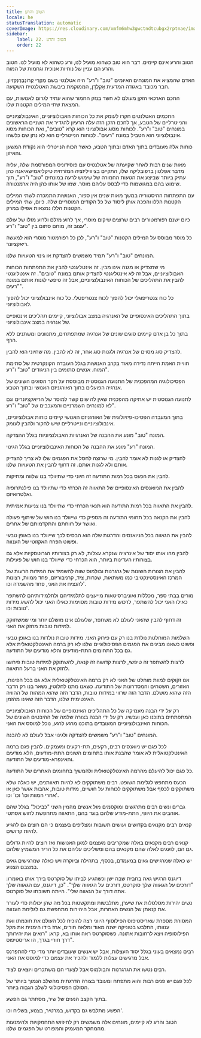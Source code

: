 ```yaml
---
title: הטוב והרע
locale: he
statusTranslation: automatic
coverImage: https://res.cloudinary.com/xmfm6mhw3gwctndtcubgx2rptnae/image/upload/v1740337243/small_cover_educacion_fundamental_a051170f1c.webp
sidebar:
    label: 22. הטוב והרע
    order: 22
---
```

הטוב והרע אינם קיימים. דבר הוא טוב כשהוא מועיל לנו, ורע כשהוא לא מועיל לנו. הטוב והרע הם עניין של נוחיות אנוכית וגחמות של המוח.

האדם שהמציא את המונחים האיומים "טוב" ו"רע" היה אטלנטי בשם מַקַרִי קְרוֹנְבֶרְנְקְזִיוֹן, חבר מכובד באגודה המדעית אָקַלְדָן, הממוקמת ביבשת האטלנטית השקועה.

החכם הארכאי הזקן מעולם לא חשד בנזק החמור שהוא עתיד לגרום לאנושות, עם המצאת שתי המילים הקטנות שלו.

החכמים האטלנטים חקרו לעומק את כל הכוחות האבולוציוניים, האינבולוציוניים והנייטרליים של הטבע, אך לחכם הזקן הזה עלה הרעיון להגדיר את השניים הראשונים במונחים "טוב" ו"רע". לכוחות מסוג אבולוציוני הוא קרא "טובים", ואת הכוחות מסוג אינבולוציוני הוא הטביל במונח "רעים". לכוחות הנייטרליים הוא לא נתן שם כלשהו.

כוחות אלה מעובדים בתוך האדם ובתוך הטבע, כאשר הכוח הנייטרלי הוא נקודת המשען והאיזון.

מאות שנים רבות לאחר שקיעתה של אטלנטיס עם פוסידוניס המפורסמת שלה, עליה מדבר אפלטון ברפובליקה שלו, התקיים בציוויליזציה המזרחית טיקליאמישאיאנה כהן עתיק ביותר שביצע את הטעות החמורה של שימוש לרעה במונחים "טוב" ו"רע", תוך שימוש בהם במגושמות כדי לבסס עליהם מוסר. שמו של אותו כהן היה ארמנטורה.

עם התפתחות ההיסטוריה במשך מאות שנים אין ספור, האנושות התמכרה לשתי המילים הקטנות הללו והפכה אותן ליסוד של כל הקודים המוסריים שלה. כיום, שתי המילים הקטנות הללו נמצאות אפילו במרק.

כיום ישנם רפורמטורים רבים שרוצים שיקום מוסרי, אך לרוע מזלם ולרוע מזלו של עולם עצוב זה, מוחם סתום בין "טוב" ו"רע".

כל מוסר מבוסס על המילים הקטנות "טוב" ו"רע", לכן כל רפורמטור מוסרי הוא למעשה ריאקציונר.

המונחים "טוב" ו"רע" תמיד משמשים להצדקת או גינוי הטעויות שלנו.

מי שמצדיק או מגנה אינו מבין. זה אינטליגנטי להבין את התפתחות הכוחות האבולוציוניים, אבל זה לא אינטליגנטי להצדיק אותם במונח "טובים". זה אינטליגנטי להבין את התהליכים של הכוחות האינבולוציוניים, אבל זה טיפשי לגנות אותם במונח "רעים".

כל כוח צנטריפוגלי יכול להפוך לכוח צנטריפטלי. כל כוח אינבולוציוני יכול להפוך לאבולוציוני.

בתוך התהליכים האינסופיים של האנרגיה במצב אבולוציוני, קיימים תהליכים אינסופיים של אנרגיה במצב אינבולוציוני.

בתוך כל בן אדם קיימים סוגים שונים של אנרגיה שמתפתחים, מתנוונים ומשתנים ללא הרף.

להצדיק סוג מסוים של אנרגיה ולגנות סוג אחר, זה לא להבין. מה שחיוני הוא להבין.

חוויית האמת הייתה נדירה מאוד בקרב האנושות בגלל העובדה הקונקרטית של סתימת המוח. אנשים סתומים בין הניגודים "טוב" ו"רע".

הפסיכולוגיה המהפכנית של התנועה הגנוסטית מבוססת על חקר הסוגים השונים של אנרגיה הפועלים בתוך האורגניזם האנושי ובתוך הטבע.

לתנועה הגנוסטית יש אתיקה מהפכנית שאין לה שום קשר למוסר של הריאקציונרים וגם לא למונחים השמרניים והמעכבים של "טוב" ו"רע".

בתוך המעבדה הפסיכו-פיזיולוגית של האורגניזם האנושי קיימים כוחות אבולוציוניים, אינבולוציוניים ונייטרליים שיש לחקור ולהבין לעומק.

המונח "טוב" מונע את ההבנה של האנרגיות האבולוציוניות בגלל ההצדקה.

המונח "רע" מונע את ההבנה של הכוחות האינבולוציוניים בגלל הגינוי.

להצדיק או לגנות לא אומר להבין. מי שרוצה לחסל את הפגמים שלו לא צריך להצדיק אותם ולא לגנות אותם. זה דחוף להבין את הטעויות שלנו.

להבין את הכעס בכל רמות התודעה זה חיוני כדי שתיוולד בנו שלווה ומתיקות.

להבין את הניואנסים האינסופיים של התאווה זה הכרחי כדי שתיוולד בנו פילנתרופיה ואלטרואיזם.

להבין את התאווה בכל רמות התודעה הוא תנאי הכרחי כדי שתיוולד בנו צניעות אמיתית.

להבין את הקנאה בכל תחומי התודעה זה מספיק כדי שייוולד בנו חוש של שיתוף פעולה ואושר על רווחתם והתקדמותם של אחרים.

להבין את הגאווה בכל הניואנסים והדרגות שלה הוא הבסיס לכך שייוולד בנו באופן טבעי ופשוט הפרח האקזוטי של הענווה.

להבין מהו אותו יסוד של אינרציה שנקרא עצלות, לא רק בצורותיו הגרוטסקיות אלא גם בצורותיו העדינות ביותר, הוא הכרחי כדי שייוולד בנו חוש של פעילות.

להבין את הצורות השונות של גרגרנות ובולמוס שווה להשמיד את המידות הרעות של המרכז האינסטינקטיבי כמו משתאות, שכרות, ציד, קרניבוריזם, פחד ממוות, רצונות להנציח את האני, פחד מהשמדה וכו'.

מורים בבתי ספר, מכללות ואוניברסיטאות מייעצים לתלמידיהם ולתלמידותיהם להשתפר כאילו האני יכול להשתפר, לרכוש מידות טובות מסוימות כאילו האני יכול להשיג מידות טובות וכו'.

זה דחוף להבין שהאני לעולם לא משתפר, שלעולם אינו מושלם יותר ומי שמשתוקק למידות טובות מחזק את האני.

השלמות המוחלטת נולדת בנו רק עם פירוק האני. מידות טובות נולדות בנו באופן טבעי ופשוט כשאנו מבינים את הפגמים הפסיכולוגיים שלנו לא רק ברמה האינטלקטואלית אלא גם בכל התחומים התת-מודעים והלא מודעים של התודעה.

לרצות להשתפר זה טיפשי, לרצות קדושה זה קנאה, להשתוקק למידות טובות פירושו לחזק את האני ברעל התאווה.

אנו זקוקים למוות מוחלט של האני לא רק ברמה האינטלקטואלית אלא גם בכל הפינות, האזורים, השטחים והמסדרונות של התודעה. כשאנו מתנו לחלוטין, נשאר בנו רק הדבר הזה שהוא מושלם. הדבר הזה שרווי במידות טובות, הדבר הזה שהוא המהות של ההוויה האינטימית שלנו, הדבר הזה שאינו מהזמן.

רק על ידי הבנה מעמיקה של כל התהליכים האינסופיים של הכוחות האבולוציוניים המתפתחים בתוכנו כאן ועכשיו. רק על ידי הבנה בצורה שלמה של ההיבטים השונים של הכוחות האינבולוציוניים המעובדים בתוכנו מרגע לרגע, נוכל למוסס את האני.

המונחים "טוב" ו"רע" משמשים להצדקה ולגינוי אבל לעולם לא להבנה.

לכל פגם יש ניואנסים רבים, רקעים, תת-רקעים ומעמקים. להבין פגם ברמה האינטלקטואלית לא אומר שהבנת אותו בתחומים השונים התת-מודעים, הלא מודעים והאינפרא-מודעים של התודעה.

כל פגם יכול להיעלם מהרמה האינטלקטואלית ולהמשיך בתחומים האחרים של התודעה.

הכעס מתחפש לגלימת השופט. רבים משתוקקים לא להיות תאוותנים, יש כאלה שלא משתוקקים לכסף אבל משתוקקים לכוחות על חושיים, מידות טובות, אהבות אושר כאן או אחרי המוות וכו' וכו' וכו'.

גברים ונשים רבים מתרגשים ומוקסמים מול אנשים מהמין השני "כביכול" בגלל שהם אוהבים את היופי, התת-מודע שלהם בוגד בהם, התאווה מתחפשת לחוש אסתטי.

קנאים רבים מקנאים בקדושים ועושים תשובות ומצליפים בעצמם כי הם רוצים גם להגיע להיות קדושים.

קנאים רבים מקנאים באלה שמקריבים מעצמם למען האנושות ואז רוצים להיות גדולים גם הם, לועגים לאלה שהם מקנאים בהם ומשליכים עליהם את כל הריר המשמיץ שלהם.

יש כאלה שמרגישים גאים במעמדם, בכסף, בתהילה וביוקרה ויש כאלה שמרגישים גאים במצבם הצנוע.

דיוגנס הרגיש גאה בחבית שבה ישן וכשהגיע לביתו של סוקרטס בירך אותו באומרו: "דורכים על הגאווה שלך סוקרטס, דורכים על הגאווה שלך". "כן, דיוגנס, עם הגאווה שלך אתה דורך על הגאווה שלי". הייתה תשובתו של סוקרטס.

נשים יהירות מסלסלות את שיערן, מתלבשות ומתקשטות בכל מה שהן יכולות כדי לעורר את קנאתן של הנשים האחרות, אבל היהירות מתחפשת גם לגלימת הענווה.

המסורת מספרת שאריסטיפוס הפילוסוף היווני רצה להוכיח לכל העולם את חוכמתו ואת ענוותו, התלבש בטוניקה ישנה מאוד ומלאה חורים, אחז בידו הימנית את מקל הפילוסופיה ויצא לרחובות אתונה. כשסוקרטס ראה אותו בא, קרא: "רואים את יהירותך דרך חורי בגדך, הו אריסטיפוס".

רבים נמצאים בעוני בגלל יסוד העצלות, אבל יש אנשים שעובדים יותר מדי כדי להתפרנס אבל מרגישים עצלות ללמוד ולהכיר את עצמם כדי למוסס את האני.

רבים נטשו את הגרגרנות והבולמוס אבל לצערי הם משתכרים ויוצאים לצוד.

לכל פגם יש פנים רבות והוא מתפתח ומעובד בצורה הדרגתית מהשלב הנמוך ביותר של הסולם הפסיכולוגי לשלב הגבוה ביותר.

בתוך הקצב הנעים של שיר, מסתתר גם הפשע.

הפשע מתלבש גם בקדוש, במרטיר, בצנוע, בשליח וכו'.

הטוב והרע לא קיימים, מונחים אלה משמשים רק לחיפוש התחמקויות ולהימנעות מהמחקר המעמיק והמפורט של הפגמים שלנו.

